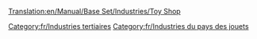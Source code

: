 [[Translation:en/Manual/Base Set/Industries/Toy Shop]]

{{fr/Industries|image=en/ToyShop.png
|nom=Magasin de jouets
|climats=[[fr/Manual/Climat#pays-des-jouets|Pays des jouets]]
|accepte=[[fr/Manual/Base Set/Cargos/Jouet|Jouet]]
|produit=Rien
|notes=Absent des autres [[fr/Manual/Climat|climats]].
}}

[[Category:fr/Industries tertiaires]]
[[Category:fr/Industries du pays des jouets]]